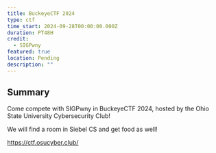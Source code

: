 ```yaml
---
title: BuckeyeCTF 2024
type: ctf
time_start: 2024-09-28T00:00:00.000Z
duration: PT48H
credit:
  - SIGPwny
featured: true
location: Pending
description: ""
---
```

## Summary

Come compete with SIGPwny in BuckeyeCTF 2024, hosted by the Ohio State University Cybersecurity Club!

We will find a room in Siebel CS and get food as well!

https://ctf.osucyber.club/